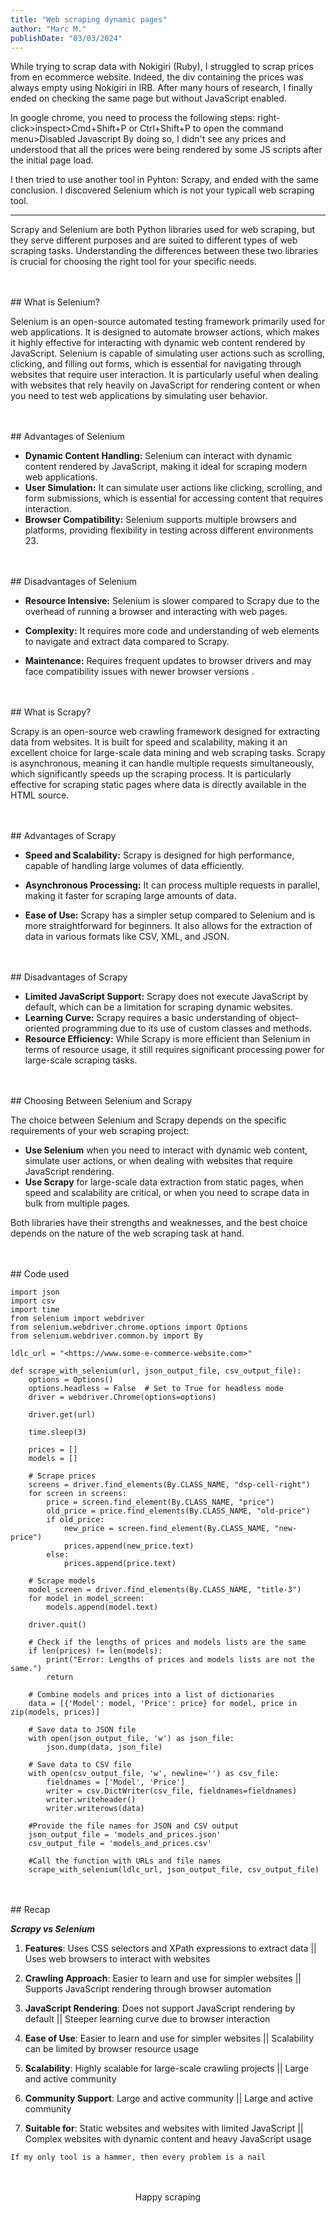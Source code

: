 ```yaml
---
title: "Web scraping dynamic pages"
author: "Marc M."
publishDate: "03/03/2024"
---
```


While trying to scrap data with Nokigiri (Ruby), I struggled to scrap prices from en ecommerce website. Indeed, the div containing the prices was always empty using Nokigiri in IRB. After many hours of research, I finally ended on checking the same page but without JavaScript enabled.

In google chrome, you need to process the following steps:
right-click>inspect>Cmd+Shift+P or Ctrl+Shift+P to open the command menu>Disabled Javascript
By doing so, I didn't see any prices and understood that all the prices were being rendered by some JS scripts after the initial page load.

I then tried to use another tool in Pyhton: Scrapy, and ended with the same conclusion. I discovered Selenium which is not your typicall web scraping tool.

---

Scrapy and Selenium are both Python libraries used for web scraping, but they serve different purposes and are suited to different types of web scraping tasks. Understanding the differences between these two libraries is crucial for choosing the right tool for your specific needs.

<br />
<br />
## What is Selenium?

Selenium is an open-source automated testing framework primarily used for web applications. It is designed to automate browser actions, which makes it highly effective for interacting with dynamic web content rendered by JavaScript. Selenium is capable of simulating user actions such as scrolling, clicking, and filling out forms, which is essential for navigating through websites that require user interaction. It is particularly useful when dealing with websites that rely heavily on JavaScript for rendering content or when you need to test web applications by simulating user behavior.

<br />
<br />
## Advantages of Selenium

- **Dynamic Content Handling:** Selenium can interact with dynamic content rendered by JavaScript, making it ideal for scraping modern web applications.
- **User Simulation:** It can simulate user actions like clicking, scrolling, and form submissions, which is essential for accessing content that requires interaction.
- **Browser Compatibility:** Selenium supports multiple browsers and platforms, providing flexibility in testing across different environments 23.

<br />
<br />
## Disadvantages of Selenium

- **Resource Intensive:** Selenium is slower compared to Scrapy due to the overhead of running a browser and interacting with web pages.

- **Complexity:** It requires more code and understanding of web elements to navigate and extract data compared to Scrapy.

- **Maintenance:** Requires frequent updates to browser drivers and may face compatibility issues with newer browser versions .

<br />
<br />
## What is Scrapy?

Scrapy is an open-source web crawling framework designed for extracting data from websites. It is built for speed and scalability, making it an excellent choice for large-scale data mining and web scraping tasks. Scrapy is asynchronous, meaning it can handle multiple requests simultaneously, which significantly speeds up the scraping process. It is particularly effective for scraping static pages where data is directly available in the HTML source.

<br />
<br />
## Advantages of Scrapy

- **Speed and Scalability:** Scrapy is designed for high performance, capable of handling large volumes of data efficiently.

- **Asynchronous Processing:** It can process multiple requests in parallel, making it faster for scraping large amounts of data.

- **Ease of Use:** Scrapy has a simpler setup compared to Selenium and is more straightforward for beginners. It also allows for the extraction of data in various formats like CSV, XML, and JSON.

<br />
<br />
## Disadvantages of Scrapy

- **Limited JavaScript Support:** Scrapy does not execute JavaScript by default, which can be a limitation for scraping dynamic websites.
- **Learning Curve:** Scrapy requires a basic understanding of object-oriented programming due to its use of custom classes and methods.
- **Resource Efficiency:** While Scrapy is more efficient than Selenium in terms of resource usage, it still requires significant processing power for large-scale scraping tasks.

<br />
<br />
## Choosing Between Selenium and Scrapy

The choice between Selenium and Scrapy depends on the specific requirements of your web scraping project:

- **Use Selenium** when you need to interact with dynamic web content, simulate user actions, or when dealing with websites that require JavaScript rendering.
- **Use Scrapy** for large-scale data extraction from static pages, when speed and scalability are critical, or when you need to scrape data in bulk from multiple pages.

Both libraries have their strengths and weaknesses, and the best choice depends on the nature of the web scraping task at hand.

<br />
<br />
## Code used

```
import json
import csv
import time
from selenium import webdriver
from selenium.webdriver.chrome.options import Options
from selenium.webdriver.common.by import By

ldlc_url = "<https://www.some-e-commerce-website.com>"

def scrape_with_selenium(url, json_output_file, csv_output_file):
    options = Options()
    options.headless = False  # Set to True for headless mode
    driver = webdriver.Chrome(options=options)

    driver.get(url)

    time.sleep(3)

    prices = []
    models = []

    # Scrape prices
    screens = driver.find_elements(By.CLASS_NAME, "dsp-cell-right")
    for screen in screens:
        price = screen.find_element(By.CLASS_NAME, "price")
        old_price = price.find_elements(By.CLASS_NAME, "old-price")
        if old_price:
            new_price = screen.find_element(By.CLASS_NAME, "new-price")
            prices.append(new_price.text)
        else:
            prices.append(price.text)

    # Scrape models
    model_screen = driver.find_elements(By.CLASS_NAME, "title-3")
    for model in model_screen:
        models.append(model.text)

    driver.quit()

    # Check if the lengths of prices and models lists are the same
    if len(prices) != len(models):
        print("Error: Lengths of prices and models lists are not the same.")
        return

    # Combine models and prices into a list of dictionaries
    data = [{'Model': model, 'Price': price} for model, price in zip(models, prices)]

    # Save data to JSON file
    with open(json_output_file, 'w') as json_file:
        json.dump(data, json_file)

    # Save data to CSV file
    with open(csv_output_file, 'w', newline='') as csv_file:
        fieldnames = ['Model', 'Price']
        writer = csv.DictWriter(csv_file, fieldnames=fieldnames)
        writer.writeheader()
        writer.writerows(data)

    #Provide the file names for JSON and CSV output
    json_output_file = 'models_and_prices.json'
    csv_output_file = 'models_and_prices.csv'

    #Call the function with URLs and file names
    scrape_with_selenium(ldlc_url, json_output_file, csv_output_file)

```

<br />
<br />
## Recap

**_Scrapy vs Selenium_**

1.  **Features**: Uses CSS selectors and XPath expressions to extract data || Uses web browsers to interact with websites
2.  **Crawling Approach**: Easier to learn and use for simpler websites || Supports JavaScript rendering through browser automation
3.  **JavaScript Rendering**: Does not support JavaScript rendering by default || Steeper learning curve due to browser interaction
4.  **Ease of Use**: Easier to learn and use for simpler websites || Scalability can be limited by browser resource usage

5.  **Scalability**: Highly scalable for large-scale crawling projects || Large and active community
6.  **Community Support**: Large and active community || Large and active community
7.  **Suitable for**: Static websites and websites with limited JavaScript || Complex websites with dynamic content and heavy JavaScript usage

```
If my only tool is a hammer, then every problem is a nail

```

<br />
<br />
<center>Happy scraping</center>
